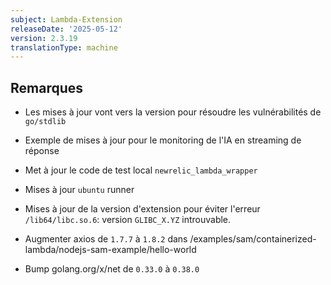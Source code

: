 ```yaml
---
subject: Lambda-Extension
releaseDate: '2025-05-12'
version: 2.3.19
translationType: machine
---
```


## Remarques

* Les mises à jour vont vers la version pour résoudre les vulnérabilités de `go/stdlib`

* Exemple de mises à jour pour le monitoring de l&apos;IA en streaming de réponse

* Met à jour le code de test local `newrelic_lambda_wrapper`

* Mises à jour `ubuntu` runner

* Mises à jour de la version d&apos;extension pour éviter l&apos;erreur `/lib64/libc.so.6`: version `GLIBC_X.YZ` introuvable.

* Augmenter axios de `1.7.7` à `1.8.2` dans /examples/sam/containerized-lambda/nodejs-sam-example/hello-world

* Bump golang.org/x/net de `0.33.0` à `0.38.0`